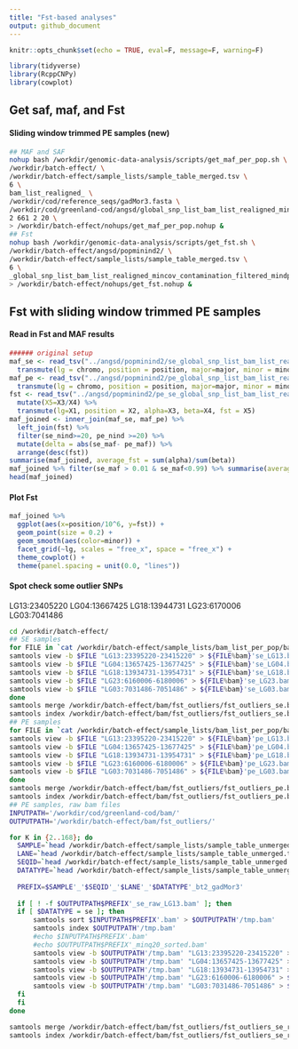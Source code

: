 ```yaml
---
title: "Fst-based analyses"
output: github_document
---
```


```r
knitr::opts_chunk$set(echo = TRUE, eval=F, message=F, warning=F)
```

```r
library(tidyverse)
library(RcppCNPy)
library(cowplot)
```

## Get saf, maf, and Fst

#### Sliding window trimmed PE samples (new)

```bash
## MAF and SAF
nohup bash /workdir/genomic-data-analysis/scripts/get_maf_per_pop.sh \
/workdir/batch-effect/ \
/workdir/batch-effect/sample_lists/sample_table_merged.tsv \
6 \
bam_list_realigned_ \
/workdir/cod/reference_seqs/gadMor3.fasta \
/workdir/cod/greenland-cod/angsd/global_snp_list_bam_list_realigned_mincov_contamination_filtered_mindp151_maxdp661_minind102_minq20_downsampled_unlinked.txt \
2 661 2 20 \
> /workdir/batch-effect/nohups/get_maf_per_pop.nohup &
## Fst
nohup bash /workdir/genomic-data-analysis/scripts/get_fst.sh \
/workdir/batch-effect/angsd/popminind2/ \
/workdir/batch-effect/sample_lists/sample_table_merged.tsv \
6 \
_global_snp_list_bam_list_realigned_mincov_contamination_filtered_mindp151_maxdp661_minind102_minq20_downsampled_unlinked_popminind2 \
> /workdir/batch-effect/nohups/get_fst.nohup &
```


## Fst with sliding window trimmed PE samples

#### Read in Fst and MAF results

```r
###### original setup
maf_se <- read_tsv("../angsd/popminind2/se_global_snp_list_bam_list_realigned_mincov_contamination_filtered_mindp151_maxdp661_minind102_minq20_downsampled_unlinked_popminind2.mafs.gz") %>%
  transmute(lg = chromo, position = position, major=major, minor = minor, se_maf = knownEM, se_nind=nInd)
maf_pe <- read_tsv("../angsd/popminind2/pe_global_snp_list_bam_list_realigned_mincov_contamination_filtered_mindp151_maxdp661_minind102_minq20_downsampled_unlinked_popminind2.mafs.gz")%>%
  transmute(lg = chromo, position = position, major=major, minor = minor, pe_maf = knownEM, pe_nind=nInd)
fst <- read_tsv("../angsd/popminind2/pe_se_global_snp_list_bam_list_realigned_mincov_contamination_filtered_mindp151_maxdp661_minind102_minq20_downsampled_unlinked_popminind2.alpha_beta.txt", col_names = F) %>%
  mutate(X5=X3/X4) %>%
  transmute(lg=X1, position = X2, alpha=X3, beta=X4, fst = X5)
maf_joined <- inner_join(maf_se, maf_pe) %>%
  left_join(fst) %>%
  filter(se_nind>=20, pe_nind >=20) %>%
  mutate(delta = abs(se_maf- pe_maf)) %>%
  arrange(desc(fst))
summarise(maf_joined, average_fst = sum(alpha)/sum(beta))
maf_joined %>% filter(se_maf > 0.01 & se_maf<0.99) %>% summarise(average_fst = sum(alpha)/sum(beta))
head(maf_joined)
```

#### Plot Fst

```r
maf_joined %>%
  ggplot(aes(x=position/10^6, y=fst)) +
  geom_point(size = 0.2) +
  geom_smooth(aes(color=minor)) +
  facet_grid(~lg, scales = "free_x", space = "free_x") +
  theme_cowplot() +
  theme(panel.spacing = unit(0.0, "lines"))
```

#### Spot check some outlier SNPs

LG13:23405220
LG04:13667425
LG18:13944731
LG23:6170006
LG03:7041486

```bash
cd /workdir/batch-effect/
## SE samples
for FILE in `cat /workdir/batch-effect/sample_lists/bam_list_per_pop/bam_list_realigned_se.txt`; do 
samtools view -b $FILE "LG13:23395220-23415220" > ${FILE%bam}'se_LG13.bam'
samtools view -b $FILE "LG04:13657425-13677425" > ${FILE%bam}'se_LG04.bam'
samtools view -b $FILE "LG18:13934731-13954731" > ${FILE%bam}'se_LG18.bam'
samtools view -b $FILE "LG23:6160006-6180006" > ${FILE%bam}'se_LG23.bam'
samtools view -b $FILE "LG03:7031486-7051486" > ${FILE%bam}'se_LG03.bam'
done
samtools merge /workdir/batch-effect/bam/fst_outliers/fst_outliers_se.bam /workdir/batch-effect/bam/*se_LG??.bam
samtools index /workdir/batch-effect/bam/fst_outliers/fst_outliers_se.bam
## PE samples
for FILE in `cat /workdir/batch-effect/sample_lists/bam_list_per_pop/bam_list_realigned_pe.txt`; do 
samtools view -b $FILE "LG13:23395220-23415220" > ${FILE%bam}'pe_LG13.bam'
samtools view -b $FILE "LG04:13657425-13677425" > ${FILE%bam}'pe_LG04.bam'
samtools view -b $FILE "LG18:13934731-13954731" > ${FILE%bam}'pe_LG18.bam'
samtools view -b $FILE "LG23:6160006-6180006" > ${FILE%bam}'pe_LG23.bam'
samtools view -b $FILE "LG03:7031486-7051486" > ${FILE%bam}'pe_LG03.bam'
done
samtools merge /workdir/batch-effect/bam/fst_outliers/fst_outliers_pe.bam /workdir/batch-effect/bam/*pe_LG??.bam
samtools index /workdir/batch-effect/bam/fst_outliers/fst_outliers_pe.bam
## PE samples, raw bam files
INPUTPATH='/workdir/cod/greenland-cod/bam/'
OUTPUTPATH='/workdir/batch-effect/bam/fst_outliers/'

for K in {2..168}; do
  SAMPLE=`head /workdir/batch-effect/sample_lists/sample_table_unmerged.tsv -n $K | tail -n 1 | cut -f 4`
  LANE=`head /workdir/batch-effect/sample_lists/sample_table_unmerged.tsv -n $K | tail -n 1 | cut -f 2`
  SEQID=`head /workdir/batch-effect/sample_lists/sample_table_unmerged.tsv -n $K | tail -n 1 | cut -f 3`
  DATATYPE=`head /workdir/batch-effect/sample_lists/sample_table_unmerged.tsv -n $K | tail -n 1 | cut -f 6`
  
  PREFIX=$SAMPLE'_'$SEQID'_'$LANE'_'$DATATYPE'_bt2_gadMor3'
  
  if [ ! -f $OUTPUTPATH$PREFIX'_se_raw_LG13.bam' ]; then
  if [ $DATATYPE = se ]; then
      samtools sort $INPUTPATH$PREFIX'.bam' > $OUTPUTPATH'/tmp.bam'
      samtools index $OUTPUTPATH'/tmp.bam'
      #echo $INPUTPATH$PREFIX'.bam'
      #echo $OUTPUTPATH$PREFIX'_minq20_sorted.bam'
      samtools view -b $OUTPUTPATH'/tmp.bam' "LG13:23395220-23415220" > $OUTPUTPATH$PREFIX'_se_raw_LG13.bam'
      samtools view -b $OUTPUTPATH'/tmp.bam' "LG04:13657425-13677425" > $OUTPUTPATH$PREFIX'_se_raw_LG04.bam'
      samtools view -b $OUTPUTPATH'/tmp.bam' "LG18:13934731-13954731" > $OUTPUTPATH$PREFIX'_se_raw_LG18.bam'
      samtools view -b $OUTPUTPATH'/tmp.bam' "LG23:6160006-6180006" > $OUTPUTPATH$PREFIX'_se_raw_LG23.bam'
      samtools view -b $OUTPUTPATH'/tmp.bam' "LG03:7031486-7051486" > $OUTPUTPATH$PREFIX'_se_raw_LG03.bam'
  fi
  fi
done

samtools merge /workdir/batch-effect/bam/fst_outliers/fst_outliers_se_raw.bam /workdir/batch-effect/bam/fst_outliers/*se_raw_LG??.bam
samtools index /workdir/batch-effect/bam/fst_outliers/fst_outliers_se_raw.bam
```